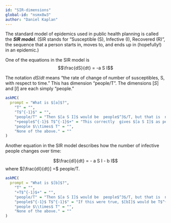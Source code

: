 ```yaml
---
id: "SIR-dimensions"
global-id: "nsmx8w3"
author: "Daniel Kaplan"
---
```


The standard model of epidemics used in public health planning is called the ***SIR model***. (SIR stands for "Susceptible (S), Infective (I), Recovered (R)",  the sequence that a  person starts in,  moves to,  and ends up in  (hopefully!) in an epidemic.)

One of the equations in the SIR model is
$$\frac{dS}{dt} = -a S I$$

The notation $dS/dt$  means  "the rate of change of number of susceptibles, S,  with  respect  to time." This has dimension "people/T". The dimensions $[S]$ and $[I]$  are each simply "people."


```r
askMC(
  prompt = "What is $[a]$?",
    "T" = "",
    "T$^{-1}$" = "",
    "people/T" = "Then $[a S I]$ would be  people$^3$/T, but that is  not the same as $[dS/dt]$.",
    "+people$^{-1}$ T$^{-1}$+" = "This correctly  gives $[a S I]$ as people/T, which  is the same as $[dS/dt]$.",
    "people $\\times$ T" = "",
    "None of the above." = ""
)
```


Another equation in the SIR model describes how the number of infective people changes over time:

$$\frac{dI}{dt}  = - a S I - b I$$
where  $[\frac{dI}{dt}] =$ people/T.

```r
askMC(
  prompt = "What is $[b]$?",
    "T" = "",
    "+T$^{-1}$+" = "",
    "people/T" = "Then $[a S I]$ would be  people$^3$/T, but that is  not the same as $[dS/dt]$.",
    "people$^{-1}$ T$^{-1}$" = "If this were true, $[bI]$ would be T$^{-1}$. But $[bI]$ has to be the same as $[dI/dt]$, which is people $T^{-1}$.",
    "people $\\times$ T" = "",
    "None of the above." = ""
)
```
